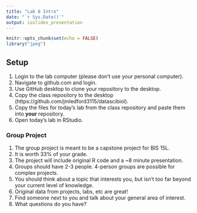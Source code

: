 ```yaml
---
title: "Lab 8 Intro"
date: "`r Sys.Date()`"
output: ioslides_presentation
---
```


```r
knitr::opts_chunk$set(echo = FALSE)
library("jpeg")
```

## Setup
1. Login to the lab computer (please don't use your personal computer).  
2. Navigate to github.com and login.   
2. Use GitHub desktop to clone your repository to the desktop.   
5. Copy the class repository to the desktop (https://github.com/jmledford3115/datascibiol).  
6. Copy the files for today's lab from the class repository and paste them into **your** repository.  
7. Open today's lab in RStudio.  

### Group Project
1. The group project is meant to be a capstone project for BIS 15L.
2. It is worth 33% of your grade.
3. The project will include original R code and a ~8 minute presentation.
4. Groups should have 2-3 people. 4-person groups are possible for complex projects.
5. You should think about a topic that interests you, but isn't too far beyond your current level of knowledge.
6. Original data from projects, labs, etc are great!
7. Find someone next to you and talk about your general area of interest.
8. What questions do you have?